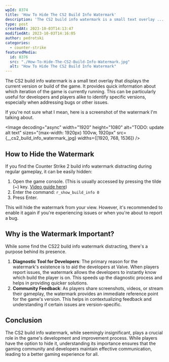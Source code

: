 ```yaml
---
wpId: 8374
title: 'How To Hide The CS2 Build Info Watermark'
description: 'The CS2 build info watermark is a small text overlay ...'
type: post
createdAt: 2023-10-03T14:13:47
modifiedAt: 2023-10-03T14:16:05
author: pedrotski
categories:
  - counter-strike
featuredMedia:
  id: 8376
  src: "./How-To-Hide-The-CS2-Build-Info-Watermark.jpg"
  alt: "How To Hide The CS2 Build Info Watermark"
---
```





The CS2 build info watermark is a small text overlay that displays the current version or build of the game. It provides quick information about which iteration of the game is currently running. This can be particularly useful for developers and players alike to identify specific versions, especially when addressing bugs or other issues.

If you're not sure what I mean, here is a screenshot of the watermark I'm talking about.

<Image decoding="async" width="1920" height="1080" alt="TODO: update alt text" sizes="(max-width: 1920px) 100vw, 1920px" src={__cs2_build_info_watermark_jpg} widths={[1920, 768, 1536]} />

## How to Hide the Watermark

If you find the Counter Strike 2 build info watermark distracting during regular gameplay, it can be easily hidden:

1.  Open the game console. (This is usually accessed by pressing the tilde (~) key. [Video guide here](https://www.youtube.com/watch?v=TY59x-I6wUs&t=8s))
2.  Enter the command: `r_show_build_info 0`
3.  Press Enter.

This will hide the watermark from your view. However, it's recommended to enable it again if you're experiencing issues or when you're about to report a bug.

## Why is the Watermark Important?

While some find the CS22 build info watermark distracting, there's a purpose behind its presence.

1.  **Diagnostic Tool for Developers**: The primary reason for the watermark's existence is to aid the developers at Valve. When players report issues, the watermark allows the developers to instantly know which build the player is on. This speeds up the diagnostic process and helps in providing quicker solutions.
2.  **Community Feedback**: As players share screenshots, videos, or stream their gameplay, the watermark provides an immediate reference point for the game's version. This helps in contextualizing feedback and understanding if certain issues are version-specific.

## Conclusion

The CS2 build info watermark, while seemingly insignificant, plays a crucial role in the game's development and improvement process. While players have the option to hide it, understanding its importance ensures that the gaming community and developers maintain effective communication, leading to a better gaming experience for all.